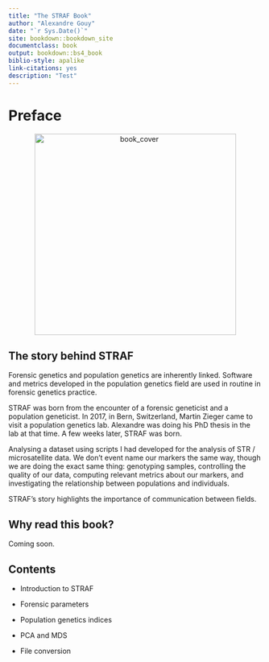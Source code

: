 ```yaml
--- 
title: "The STRAF Book"
author: "Alexandre Gouy"
date: "`r Sys.Date()`"
site: bookdown::bookdown_site
documentclass: book
output: bookdown::bs4_book
biblio-style: apalike
link-citations: yes
description: "Test"
---
```


# Preface {-}

<center><img src="img/cover.png" alt="book_cover" width="400"/></center>

## The story behind STRAF {-}

Forensic genetics and population genetics are inherently linked.
Software and metrics developed in the population genetics field are used in 
routine in forensic genetics practice.

STRAF was born from the encounter of a forensic geneticist and a population geneticist.
In 2017, in Bern, Switzerland, Martin Zieger came to visit a population genetics lab. 
Alexandre was doing his PhD thesis in the lab at that time. A few weeks later, STRAF was born.

Analysing a dataset using scripts I had developed for the analysis of STR / 
microsatellite data. We don't event name our markers the same way, though we 
are doing the exact same thing: genotyping samples, controlling the quality of
our data, computing relevant metrics about our markers, and investigating the
relationship between populations and individuals.

STRAF's story highlights the importance of communication between fields.


## Why read this book? {-}

Coming soon.

## Contents {-}

* Introduction to STRAF

* Forensic parameters

* Population genetics indices

* PCA and MDS

* File conversion
